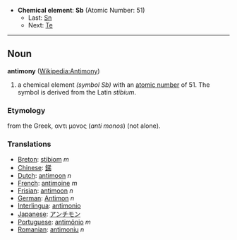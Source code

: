*'''Chemical element''': '''Sb''' (Atomic Number: 51)
**Last: [[Tin|Sn]]
**Next: [[Tellurium|Te]]
----
== Noun ==
'''antimony''' ([[en:Antimony|Wikipedia:Antimony]])

# a chemical element ''(symbol Sb)'' with an [[atomic number]] of 51.  The symbol is derived from the Latin ''stibium''.

===Etymology===
from the Greek, &alpha;&nu;&tau;&iota; &mu;&omicron;&nu;&omicron;&sigmaf; (''anti monos'') (not alone).

===Translations===
*[[Breton]]: [[stibiom]] ''m''
*[[Chinese]]: [[銻]]
*[[Dutch]]: [[antimoon]] ''n''
*[[French]]: [[antimoine]] ''m''
*[[Frisian]]: [[antimoon]] ''n''
*[[German]]: [[Antimon]] ''n''
*[[Interlingua]]: [[antimonio]]
*[[Japanese]]: [[アンチモン]]
*[[Portuguese]]: [[antimônio]] ''m''
*[[Romanian]]: [[antimoniu]] ''n''